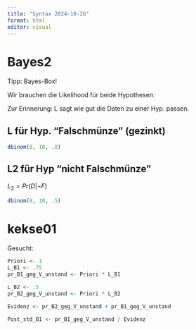 ```yaml
---
title: "Syntax 2024-10-26"
format: html
editor: visual
---
```


# Bayes2

Tipp: Bayes-Box!

Wir brauchen die Likelihood für beide Hypothesen:

Zur Erinnerung: L sagt wie gut die Daten zu einer Hyp. passen.

## L für Hyp. "Falschmünze" (gezinkt)

```r
dbinom(8, 10, .8)

```

## L2 für Hyp "nicht Falschmünze"

$L_2=Pr(D|\neg F)$

```r
dbinom(8, 10, .5)
```

# kekse01

Gesucht:

```r
Priori <- 1
L_B1 <- .75
pr_B1_geg_V_unstand <- Priori * L_B1

L_B2 <- .5
pr_B2_geg_V_unstand <- Priori * L_B2

Evidenz <- pr_B2_geg_V_unstand + pr_B1_geg_V_unstand

Post_std_B1 <- pr_B1_geg_V_unstand / Evidenz
```
